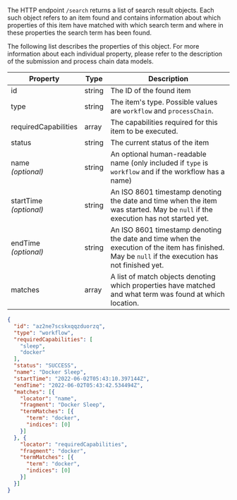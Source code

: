 
The <ScrollLink href="#get-search">HTTP endpoint `/search`</ScrollLink> returns a list of search result objects. Each such object refers to an item found and contains information about which properties of this item have matched with which search term and where in these properties the search term has been found.

The following list describes the properties of this object. For more information about each individual property, please refer to the description of the <ScrollLink href="#submissions">submission</ScrollLink> and <ScrollLink href="#process-chains">process chain</ScrollLink> data models.

| Property                  | Type   | Description
| ------------------------- | ------ | -----------
| id                        | string | The ID of the found item
| type                      | string | The item's type. Possible values are `workflow` and `processChain`.
| requiredCapabilities      | array  | The capabilities required for this item to be executed.
| status                    | string | The current status of the item
| name<br/>*(optional)*     | string | An optional human-readable name (only included if `type` is `workflow` and if the workflow has a name)
| startTime<br/>*(optional)* | string | An ISO 8601 timestamp denoting the date and time when the item was started. May be `null` if the execution has not started yet.
| endTime<br/>*(optional)*  | string | An ISO 8601 timestamp denoting the date and time when the execution of the item has finished. May be `null` if the execution has not finished yet.
| matches                   | array  | A list of <ScrollLink href="#matches">match objects</ScrollLink> denoting which properties have matched and what term was found at which location.

<CodeExample title="Example:">

```json code-example
{
  "id": "az2ne7scskxqqzduorzq",
  "type": "workflow",
  "requiredCapabilities": [
    "sleep",
    "docker"
  ],
  "status": "SUCCESS",
  "name": "Docker Sleep",
  "startTime": "2022-06-02T05:43:10.397144Z",
  "endTime": "2022-06-02T05:43:42.534494Z",
  "matches": [{
    "locator": "name",
    "fragment": "Docker Sleep",
    "termMatches": [{
      "term": "docker",
      "indices": [0]
    }]
  }, {
    "locator": "requiredCapabilities",
    "fragment": "docker",
    "termMatches": [{
      "term": "docker",
      "indices": [0]
    }]
  }]
}
```

</CodeExample>
